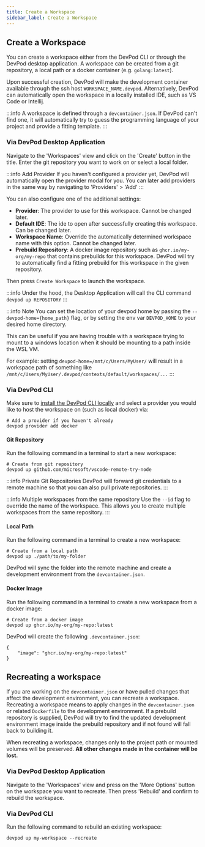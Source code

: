 ```yaml
---
title: Create a Workspace
sidebar_label: Create a Workspace
---
```


## Create a Workspace

You can create a workspace either from the DevPod CLI or through the DevPod desktop application. A workspace can be created from a git repository, a local path or a docker container (e.g. `golang:latest`).

Upon successful creation, DevPod will make the development container available through the ssh host `WORKSPACE_NAME.devpod`. Alternatively, DevPod can automatically open the workspace in a locally installed IDE, such as VS Code or Intellij.

:::info
A workspace is defined through a `devcontainer.json`. If DevPod can't find one, it will automatically try to guess the programming language of your project and provide a fitting template.
:::

### Via DevPod Desktop Application

Navigate to the 'Workspaces' view and click on the 'Create' button in the title. Enter the git repository you want to work on or select a local folder.

:::info Add Provider
If you haven't configured a provider yet, DevPod will automatically open the provider modal for you. You can later add providers in the same way by navigating to 'Providers' > 'Add'
:::

You can also configure one of the additional settings:
- **Provider**: The provider to use for this workspace. Cannot be changed later.
- **Default IDE**: The ide to open after successfully creating this workspace. Can be changed later.
- **Workspace Name**: Override the automatically determined workspace name with this option. Cannot be changed later.
- **Prebuild Repository**: A docker image repository such as `ghcr.io/my-org/my-repo` that contains prebuilds for this workspace. DevPod will try to automatically find a fitting prebuild for this workspace in the given repository.

Then press `Create Workspace` to launch the workspace.

:::info
Under the hood, the Desktop Application will call the CLI command `devpod up REPOSITORY`
:::

:::info Note
You can set the location of your devpod home by passing the `--devpod-home={home_path}` flag, 
or by setting the env var `DEVPOD_HOME` to your desired home directory.

This can be useful if you are having trouble with a workspace trying to mount to a windows location when it should be mounting to a path inside the WSL VM.

For example: setting `devpod-home=/mnt/c/Users/MyUser/` will result in a workspace path of something like `/mnt/c/Users/MyUser/.devpod/contexts/default/workspaces/...`
:::

### Via DevPod CLI

Make sure to [install the DevPod CLI locally](../getting-started/install.mdx#optional-install-devpod-cli) and select a provider you would like to host the workspace on (such as local docker) via:
```
# Add a provider if you haven't already
devpod provider add docker
```

#### Git Repository

Run the following command in a terminal to start a new workspace:

```
# Create from git repository
devpod up github.com/microsoft/vscode-remote-try-node
```

:::info Private Git Repositories
DevPod will forward git credentials to a remote machine so that you can also pull private repositories.
:::


:::info Multiple workspaces from the same repository
Use the `--id` flag to override the name of the workspace. This allows you to create multiple workspaces from the same repository.
:::


#### Local Path

Run the following command in a terminal to create a new workspace:

```
# Create from a local path
devpod up ./path/to/my-folder
```

DevPod will sync the folder into the remote machine and create a development environment from the `devcontainer.json`.

#### Docker Image

Run the following command in a terminal to create a new workspace from a docker image:

```
# Create from a docker image
devpod up ghcr.io/my-org/my-repo:latest
```

DevPod will create the following `.devcontainer.json`:
```
{
    "image": "ghcr.io/my-org/my-repo:latest"
}
```

## Recreating a workspace

If you are working on the `devcontainer.json` or have pulled changes that affect the development environment, you can recreate a workspace. Recreating a workspace means to apply changes in the `devcontainer.json` or related `Dockerfile` to the development environment. If a prebuild repository is supplied, DevPod will try to find the updated development environment image inside the prebuild repository and if not found will fall back to building it.

When recreating a workspace, changes only to the project path or mounted volumes will be preserved. **All other changes made in the container will be lost.**

### Via DevPod Desktop Application

Navigate to the 'Workspaces' view and press on the 'More Options' button on the workspace you want to recreate. Then press 'Rebuild' and confirm to rebuild the workspace.

### Via DevPod CLI

Run the following command to rebuild an existing workspace:
```
devpod up my-workspace --recreate
```

